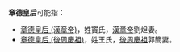 '''章德皇后'''可能指：

*[[章德皇后_(漢章帝)|章德皇后 (漢章帝)]]，姓竇氏，[[漢章帝|漢章帝]]劉炟妻。
*[[章德皇后_(後周慶祖)|章德皇后 (後周慶祖)]]，姓王氏，[[後周慶祖|後周慶祖]]郭簡妻。

{{消歧义|cat=四字封号消歧義|后}}